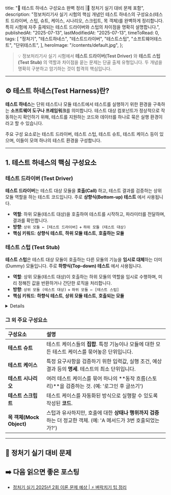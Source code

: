 
  title: "🤖 테스트 하네스 구성요소 완벽 정리 |🚀 정처기 실기 대비 문제 포함",
  description:
    "정보처리기사 실기 시험의 핵심 개념인 테스트 하네스의 구성요소(테스트 드라이버, 스텁, 슈트, 케이스, 시나리오, 스크립트, 목 객체)를 완벽하게 정리합니다. 특히 시험에 자주 출제되는 테스트 드라이버와 스텁의 차이점을 명확히 설명합니다.",
  publishedAt: "2025-07-13",
  lastModifiedAt: "2025-07-13",
  timeToRead: 0,
  tags: [
    "정처기",
    "테스트하네스",
    "테스트드라이버",
    "테스트스텁",
    "소프트웨어테스트",
    "단위테스트",
  ],
  heroImage: "/contents/default.jpg",
};

> 💡 정보처리기사 실기 시험에서 **테스트 드라이버(Test Driver)** 와 **테스트 스텁(Test Stub)** 의 역할과 차이점을 묻는 문제는 단골 출제 유형입니다. 두 개념을 명확히 구분하고 암기하는 것이 합격의 핵심입니다.

---

## ⚙️ 테스트 하네스(Test Harness)란?

**테스트 하네스**는 단위 테스트나 모듈 테스트에서 테스트를 실행하기 위한 환경을 구축하는 **소프트웨어 도구나 프레임워크**를 의미합니다. 테스트 대상 컴포넌트가 정상적으로 작동하는지 확인하기 위해, 테스트를 지원하는 코드와 데이터를 하나로 묶은 실행 환경이라고 할 수 있습니다.

주요 구성 요소로는 테스트 드라이버, 테스트 스텁, 테스트 슈트, 테스트 케이스 등이 있으며, 이들이 모여 하나의 테스트 환경을 구성합니다.

---

## 1. 테스트 하네스의 핵심 구성요소

### **테스트 드라이버 (Test Driver)**

**테스트 드라이버**는 테스트 대상 모듈을 **호출(Call)** 하고, 테스트 결과를 검증하는 상위 모듈 역할을 하는 테스트 코드입니다. 주로 **상향식(Bottom-up) 테스트** 에서 사용됩니다.

- **역할**: 하위 모듈(테스트 대상)을 호출하여 테스트를 시작하고, 파라미터를 전달하며, 결과를 확인합니다.
- **방향**: `상위 모듈 ← [테스트 드라이버]` + `하위 모듈 (테스트 대상)`
- **핵심 키워드**: **상향식 테스트**, **하위 모듈 테스트**, **호출하는 모듈**

### **테스트 스텁 (Test Stub)**

**테스트 스텁**은 테스트 대상 모듈이 호출하는 다른 모듈의 기능을 **임시로 대체**하는 더미(Dummy) 모듈입니다. 주로 **하향식(Top-down) 테스트** 에서 사용됩니다.

- **역할**: 상위 모듈(테스트 대상)이 호출하는 하위 모듈의 역할을 임시로 수행하며, 미리 정해진 값을 반환하거나 간단한 로직을 처리합니다.
- **방향**: `상위 모듈 (테스트 대상)` + `하위 모듈 ← [테스트 스텁]`
- **핵심 키워드**: **하향식 테스트**, **상위 모듈 테스트**, **호출되는 모듈**

<Details summary="💡 [시험 필살기] 테스트 드라이버 vs. 테스트 스텁 완벽 비교">
  다음 표 하나로 두 개념을 완벽하게 정리할 수 있습니다.

| 구분       | **테스트 드라이버 (Test Driver)**              | **테스트 스텁 (Test Stub)**                         |
| :--------- | :--------------------------------------------- | :-------------------------------------------------- |
| **목적**   | **하위 모듈**을 테스트하기 위해 사용           | **상위 모듈**을 테스트하기 위해 사용                |
| **역할**   | 테스트 대상 모듈을 **호출**하는 상위 모듈 역할 | 테스트 대상 모듈에 의해 **호출되는** 하위 모듈 역할 |
| **테스트** | **상향식(Bottom-up)** 테스트                   | **하향식(Top-down)** 테스트                         |
| **비유**   | 자동차를 운전하는 **운전자(Driver)**           | 주연 배우를 대신하는 **대역(Stub)** 배우            |
| **흐름**   | `드라이버` → `테스트 대상(하위)`               | `테스트 대상(상위)` → `스텁`                        |

</Details>

### **그 외 주요 구성요소**

| 구성요소                 | 설명                                                                                                             |
| :----------------------- | :--------------------------------------------------------------------------------------------------------------- |
| **테스트 슈트**          | 테스트 케이스들의 **집합**. 특정 기능이나 모듈에 대한 모든 테스트 케이스를 묶어놓은 단위입니다.                  |
| **테스트 케이스**        | 특정 요구사항을 검증하기 위한 입력값, 실행 조건, 예상 결과 등의 **명세**. 테스트의 최소 단위입니다.              |
| **테스트 시나리오**      | 여러 테스트 케이스를 묶어 하나의 **동작 흐름(스토리)**을 검증하는 것. (예: '로그인 후 글쓰기')                   |
| **테스트 스크립트**      | 테스트 케이스를 자동화된 방식으로 실행할 수 있도록 작성된 **코드**.                                              |
| **목 객체(Mock Object)** | 스텁과 유사하지만, 호출에 대한 **상태나 행위까지 검증**하는 더 정교한 객체. (예: 'A 메서드가 3번 호출되었는가?') |

---

## 📝 정처기 실기 대비 문제

<ProblemAnswer
  problem="상향식(Bottom-up) 단위 테스트에서, 테스트 대상이 되는 하위 모듈을 호출하고, 파라미터를 전달하며, 모듈의 테스트를 수행하는 상위 모듈 역할을 하는 테스트 하네스 구성요소는 무엇인가?"
  correctAnswer="테스트 드라이버"
/>

<ProblemAnswer
  problem="하향식(Top-down) 단위 테스트에서, 테스트 대상이 되는 상위 모듈이 호출하는 하위 모듈의 기능을 임시로 대체하는 더미(Dummy) 모듈을 무엇이라고 하는가?"
  correctAnswer="테스트 스텁"
/>

<ProblemAnswer
  problem="테스트를 위한 입력값, 실행 조건, 예상 결과의 집합으로, 테스트의 가장 작은 단위를 의미하는 용어는 무엇인가?"
  correctAnswer="테스트 케이스"
/>

## ➡️ 다음 읽으면 좋은 포스팅

- [정처기 실기 2025년 2회 이론 문제 예상 | ⚡️ 벼락치기 팁 정리](/ko/blog/korean-information-processing-engineer-practical-exam-strategy)
